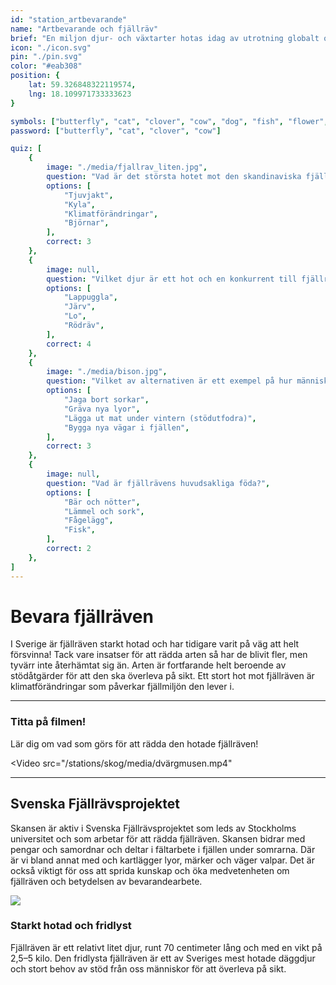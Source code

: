 ```yaml
---
id: "station_artbevarande"
name: "Artbevarande och fjällräv"
brief: "En miljon djur- och växtarter hotas idag av utrotning globalt och bara i Sverige riskerar minst tvåtusen arter att försvinna. Flera av Skansens djur ingår eller har ingått i olika former av bevarandeprojekt – fjällräven är ett av dem."
icon: "./icon.svg"
pin: "./pin.svg"
color: "#eab308"
position: {
    lat: 59.326848322119574,
    lng: 18.109971733333623
}

symbols: ["butterfly", "cat", "clover", "cow", "dog", "fish", "flower", "fox", "frog"]
password: ["butterfly", "cat", "clover", "cow"]

quiz: [
    {
        image: "./media/fjallrav_liten.jpg",
        question: "Vad är det största hotet mot den skandinaviska fjällräven?",
        options: [
            "Tjuvjakt",
            "Kyla",
            "Klimatförändringar",
            "Björnar",
        ],
        correct: 3
    },
    {
        image: null,
        question: "Vilket djur är ett hot och en konkurrent till fjällräven?",
        options: [
            "Lappuggla",
            "Järv",
            "Lo",
            "Rödräv",
        ],
        correct: 4
    },
    {
        image: "./media/bison.jpg",
        question: "Vilket av alternativen är ett exempel på hur människan stöttar fjällrävarna?",
        options: [
            "Jaga bort sorkar",
            "Gräva nya lyor",
            "Lägga ut mat under vintern (stödutfodra)",
            "Bygga nya vägar i fjällen",
        ],
        correct: 3
    },
    {
        image: null,
        question: "Vad är fjällrävens huvudsakliga föda?",
        options: [
            "Bär och nötter",
            "Lämmel och sork",
            "Fågelägg",
            "Fisk",
        ],
        correct: 2
    },
]
---
```


# Bevara fjällräven

I Sverige är fjällräven starkt hotad och har tidigare varit på väg att helt försvinna! Tack vare insatser för att rädda arten så har de blivit fler, men tyvärr inte återhämtat sig än. Arten är fortfarande helt beroende av stödåtgärder för att den ska överleva på sikt. Ett stort hot mot fjällräven är klimatförändringar som påverkar fjällmiljön den lever i. 

----------------

### Titta på filmen!
Lär dig om vad som görs för att rädda den hotade fjällräven!

<Video
    src="/stations/skog/media/dvärgmusen.mp4"
></Video>

----------------
## Svenska Fjällrävsprojektet
Skansen är aktiv i Svenska Fjällrävsprojektet som leds av Stockholms universitet och som arbetar för att rädda fjällräven. Skansen bidrar med pengar och samordnar och deltar i fältarbete i fjällen under somrarna. Där är vi bland annat med och kartlägger lyor, märker och väger valpar. Det är också viktigt för oss att sprida kunskap och öka medvetenheten om fjällräven och betydelsen av bevarandearbete.

<img
     src="/stations/artbevarande/media/fjallrav_liten.jpg">
</img>


### Starkt hotad och fridlyst
Fjällräven är ett relativt litet djur, runt 70 centimeter lång och med en vikt på 2,5–5 kilo. Den fridlysta fjällräven är ett av Sveriges mest hotade däggdjur och stort behov av stöd från oss människor för att överleva på sikt.
